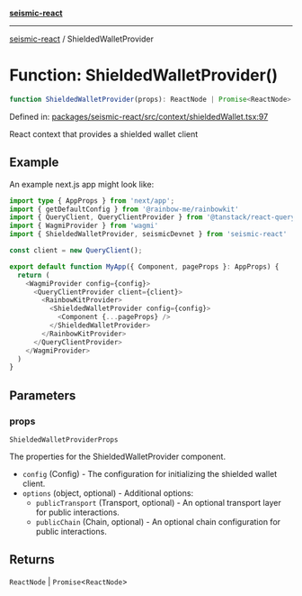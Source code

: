[**seismic-react**](/seismic-react/README.mdx)

---

[seismic-react](/seismic-react/globals.mdx) / ShieldedWalletProvider

# Function: ShieldedWalletProvider()

```ts
function ShieldedWalletProvider(props): ReactNode | Promise<ReactNode>
```

Defined in: [packages/seismic-react/src/context/shieldedWallet.tsx:97](https://github.com/SeismicSystems/seismic-client/blob/658575a2378fa3042cad6a13bb56490931591f61/packages/seismic-react/src/context/shieldedWallet.tsx#L97)

React context that provides a shielded wallet client

## Example

An example next.js app might look like:

```typescript
import type { AppProps } from 'next/app';
import { getDefaultConfig } from '@rainbow-me/rainbowkit'
import { QueryClient, QueryClientProvider } from '@tanstack/react-query';
import { WagmiProvider } from 'wagmi'
import { ShieldedWalletProvider, seismicDevnet } from 'seismic-react'

const client = new QueryClient();

export default function MyApp({ Component, pageProps }: AppProps) {
  return (
    <WagmiProvider config={config}>
      <QueryClientProvider client={client}>
        <RainbowKitProvider>
          <ShieldedWalletProvider config={config}>
            <Component {...pageProps} />
          </ShieldedWalletProvider>
        </RainbowKitProvider>
      </QueryClientProvider>
    </WagmiProvider>
  )
}
```

## Parameters

### props

`ShieldedWalletProviderProps`

The properties for the ShieldedWalletProvider component.

- `config` (Config) - The configuration for initializing the shielded wallet client.
- `options` (object, optional) - Additional options:
  - `publicTransport` (Transport, optional) - An optional transport layer for public interactions.
  - `publicChain` (Chain, optional) - An optional chain configuration for public interactions.

## Returns

`ReactNode` \| `Promise`\<`ReactNode`\>
